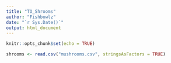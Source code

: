 ```yaml
---
title: "TO_Shrooms"
author: "Fishbowlz"
date: "`r Sys.Date()`"
output: html_document
---
```


```r
knitr::opts_chunk$set(echo = TRUE)
```

```r
shrooms <- read.csv("mushrooms.csv", stringsAsFactors = TRUE)
```

